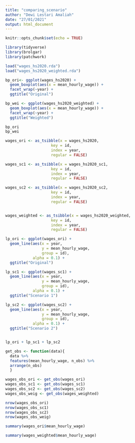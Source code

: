 ```yaml
---
title: "comparing_scenario"
author: "Dewi Lestari Amaliah"
date: "27/01/2021"
output: html_document
---
```


```r
knitr::opts_chunk$set(echo = TRUE)

library(tidyverse)
library(brolgar)
library(patchwork)
```

```r
load("wages_hs2020.rda")
load("wages_hs2020_weighted.rda")
```

```r
bp_ori<- ggplot(wages_hs2020) +
  geom_boxplot(aes(x = mean_hourly_wage)) +
  facet_wrap(~year) +
  ggtitle("Original")

bp_wei <- ggplot(wages_hs2020_weighted) +
  geom_boxplot(aes(x = mean_hourly_wage)) +
  facet_wrap(~year) +
  ggtitle("Weighted")

bp_ori
bp_wei

```

```r
wages_ori <- as_tsibble(x = wages_hs2020,
                    key = id,
                    index = year,
                    regular = FALSE)

wages_sc1 <- as_tsibble(x = wages_hs2020_sc1,
                    key = id,
                    index = year,
                    regular = FALSE)

wages_sc2 <- as_tsibble(x = wages_hs2020_sc2,
                    key = id,
                    index = year,
                    regular = FALSE)


wages_weighted <- as_tsibble(x = wages_hs2020_weighted,
                    key = id,
                    index = year,
                    regular = FALSE)
```


```r
lp_ori <- ggplot(wages_ori) +
  geom_line(aes(x = year,
                y = mean_hourly_wage,
                group = id),
            alpha = 0.1) +
  ggtitle("Original")

lp_sc1 <- ggplot(wages_sc1) +
  geom_line(aes(x = year,
                y = mean_hourly_wage,
                group = id),
            alpha = 0.1) +
  ggtitle("Scenario 1")

lp_sc2 <- ggplot(wages_sc2) +
  geom_line(aes(x = year,
                y = mean_hourly_wage,
                group = id),
            alpha = 0.1) +
  ggtitle("Scenario 2")


lp_ori + lp_sc1 + lp_sc2

```
```r


get_obs <- function(data){
  data %>%
  features(mean_hourly_wage, n_obs) %>%
  arrange(n_obs)
  }

wages_obs_ori <- get_obs(wages_ori)
wages_obs_sc1 <- get_obs(wages_sc1)
wages_obs_sc2 <- get_obs(wages_sc2)
wages_obs_weig <- get_obs(wages_weighted)

nrow(wages_obs_ori)
nrow(wages_obs_sc1)
nrow(wages_obs_sc2)
nrow(wages_obs_weig)
```


```r
summary(wages_ori$mean_hourly_wage)
```

```r
summary(wages_weighted$mean_hourly_wage)
```




